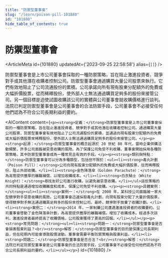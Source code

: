 ```yaml
---
title: "防禦型董事會"
slug: "/learn/poison-pill-101880"
id: "101880"
hide_table_of_contents: true
---
```



# 防禦型董事會

<ArticleMeta id={101880} updatedAt={'2023-09-25 22:58:58'} alias={`[]`} />
<div className='border-solid border-b border-t-0 my-4 border-[var(--ifm-color-gray-300)]' />

防禦型董事會是上市公司董事會採取的一種防禦策略，旨在阻止激進投資者、競爭對手或其他潛在收購者控制公司。防禦型董事會通過購買大量公司股票來執行。它們有效地阻止了公司流通股份的累積。公司承諾向所有現有股東分配額外的免費或大幅折價股票，從而稀釋股份，使外部人士無法通過購買足夠多的股份來接管公司。另一個目標是迫使試圖收購該公司的實體與公司董事會就收購價格進行談判。法院已判定防禦型董事會是公司董事會的合法防禦手段，公司董事會不必接受任何他們認為不符合公司長期利益的要約。

<AIContent content={`<p><strong>定義：</strong>防禦型董事會是上市公司董事會採取的一種防禦策略，旨在阻止激進投資者、競爭對手或其他潛在收購者控制公司。通過購買大量公司股票，防禦型董事會有效地阻止了公司流通股份的累積，並通過向現有股東分配額外的免費或大幅折價股票來稀釋股份，使外部人士無法通過購買足夠多的股份來接管公司。</p><p><strong>起源：</strong>防禦型董事會的概念起源於 20 世紀 80 年代，當時企業併購活動頻繁，許多公司面臨被惡意收購的風險。為了保護公司免受不利收購，董事會開始採用各種防禦策略，其中防禦型董事會成為一種常見且有效的手段。</p><p><strong>類別與特點：</strong>防禦型董事會可以分為多種類型，包括但不限於：<ul><li><strong>毒丸計劃（Poison Pill）：</strong>公司向現有股東分配額外的免費或大幅折價股票，從而稀釋股份，阻止外部收購。</li><li><strong>金色降落傘（Golden Parachute）：</strong>為高管提供豐厚的離職補償，以增加收購成本。</li><li><strong>白衣騎士（White Knight）：</strong>尋找友好公司進行收購，以避免被惡意收購。</li></ul>這些策略的共同特點是通過增加收購難度和成本，保護公司免受不利收購。</p><p><strong>具體案例：</strong><ul><li><strong>案例一：</strong>在 2000 年，某科技公司面臨被一家大型競爭對手惡意收購的風險。公司董事會迅速採取毒丸計劃，向現有股東分配了大量折價股票，使得競爭對手無法通過購買足夠多的股份來控制公司。最終，競爭對手放棄了收購計劃。</li><li><strong>案例二：</strong>2014 年，一家制藥公司遭遇激進投資者的收購要約。公司董事會啓動了金色降落傘計劃，為高管提供豐厚的離職補償，增加了收購成本。經過多次談判，激進投資者最終提高了收購價格，公司股東獲得了更高的回報。</li></ul></p><p><strong>常見問題：</strong><ul><li><strong>問題一：</strong>防禦型董事會是否會損害股東利益？<br/><strong>解答：</strong>防禦型董事會的目的是保護公司長期利益，但在短期內可能會導致股價波動。董事會需要平衡防禦策略與股東利益。</li><li><strong>問題二：</strong>防禦型董事會是否合法？<br/><strong>解答：</strong>法院已判定防禦型董事會是公司董事會的合法防禦手段，公司董事會不必接受任何他們認為不符合公司長期利益的要約。</li></ul></p>`} id={101880} />

